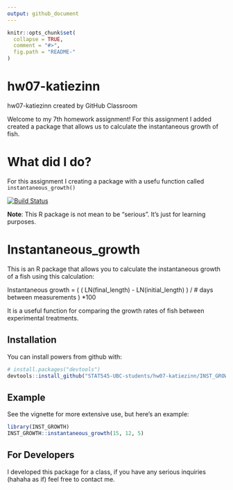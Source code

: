 ```yaml
---
output: github_document
---
```


<!-- README.md is generated from README.Rmd. Please edit that file -->

```r
knitr::opts_chunk$set(
  collapse = TRUE,
  comment = "#>",
  fig.path = "README-"
)
```
# hw07-katiezinn
hw07-katiezinn created by GitHub Classroom

Welcome to my 7th homework assignment! For this assignment I added created a package that allows us to calculate the instantaneous growth of fish.

# What did I do?
For this assignment I creating a package with a usefu function called `instantaneous_growth()`

[![Build Status](https://travis-ci.org/vincenzocoia/powers.svg?branch=master)](https://travis-ci.org/katiezinn/INST_GROWTH)

__Note__: This R package is not mean to be "serious". It's just for learning purposes. 

# Instantaneous_growth

This is an R package that allows you to calculate the instantaneous growth of a fish using this calculation:

Instantaneous growth = ( ( LN(final_length) - LN(initial_length) ) / # days between measurements ) *100

It is a useful function for comparing the growth rates of fish between experimental treatments.

## Installation

You can install powers from github with:

```r
# install.packages("devtools")
devtools::install_github("STAT545-UBC-students/hw07-katiezinn/INST_GROWTH")
```

## Example

See the vignette for more extensive use, but here's an example:

```r
library(INST_GROWTH)
INST_GROWTH::instantaneous_growth(15, 12, 5)
```

## For Developers

I developed this package for a class, if you have any serious inquiries (hahaha as if) feel free to contact me. 


